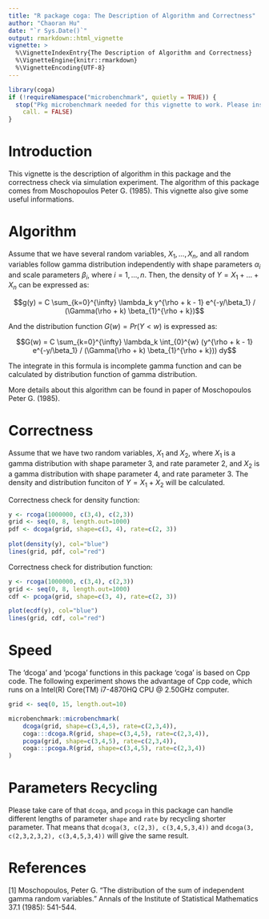 ```yaml
---
title: "R package coga: The Description of Algorithm and Correctness"
author: "Chaoran Hu"
date: "`r Sys.Date()`"
output: rmarkdown::html_vignette
vignette: >
  %\VignetteIndexEntry{The Description of Algorithm and Correctness}
  %\VignetteEngine{knitr::rmarkdown}
  %\VignetteEncoding{UTF-8}
---
```


```r
library(coga)
if (!requireNamespace("microbenchmark", quietly = TRUE)) {
  stop("Pkg microbenchmark needed for this vignette to work. Please install it.",
    call. = FALSE)
}
```

# Introduction

This vignette is the description of algorithm in this package and the correctness check via simulation experiment. The algorithm of this package comes from Moschopoulos Peter G. (1985). This vignette also give some useful informations.

# Algorithm

Assume that we have several random variables, $X_1, ..., X_n$, and all random variables follow gamma distribution independently with shape parameters $\alpha_i$ and scale parameters $\beta_i$, where $i = 1, ..., n$. Then, the density of $Y = X_1 + ... + X_n$ can be expressed as:

$$g(y) = C \sum_{k=0}^{\infty} \lambda_k y^{\rho + k - 1} e^{-y/\beta_1} / (\Gamma(\rho + k) \beta_{1}^{\rho + k})$$


And the distribution function $G(w)=Pr(Y<w)$ is expressed as:

$$G(w) = C \sum_{k=0}^{\infty} \lambda_k \int_{0}^{w} (y^{\rho + k - 1} e^{-y/\beta_1} / (\Gamma(\rho + k) \beta_{1}^{\rho + k})) dy$$

The integrate in this formula is incomplete gamma function and can be calculated by distribution function of gamma distribution.

More details about this algorithm can be found in paper of Moschopoulos Peter G. (1985).

# Correctness

Assume that we have two random variables, $X_1$ and $X_2$, where $X_1$ is a gamma distribution with shape parameter $3$, and rate parameter $2$, and $X_2$ is a gamma distribution with shape parameter $4$, and rate parameter $3$. The density and distribution funciton of $Y = X_1 + X_2$ will be calculated.

Correctness check for density function:

```r
y <- rcoga(1000000, c(3,4), c(2,3))
grid <- seq(0, 8, length.out=1000)
pdf <- dcoga(grid, shape=c(3, 4), rate=c(2, 3))
 
plot(density(y), col="blue")
lines(grid, pdf, col="red")
```

Correctness check for distribution function:

```r
y <- rcoga(1000000, c(3,4), c(2,3))
grid <- seq(0, 8, length.out=1000)
cdf <- pcoga(grid, shape=c(3, 4), rate=c(2, 3))

plot(ecdf(y), col="blue")
lines(grid, cdf, col="red")
```

# Speed

The 'dcoga' and 'pcoga' functions in this package 'coga' is based on Cpp code. The following experiment shows the advantage of Cpp code, which runs on a Intel(R) Core(TM) i7-4870HQ CPU @ 2.50GHz computer.

```r
grid <- seq(0, 15, length.out=10)

microbenchmark::microbenchmark(
    dcoga(grid, shape=c(3,4,5), rate=c(2,3,4)),
    coga:::dcoga.R(grid, shape=c(3,4,5), rate=c(2,3,4)),
    pcoga(grid, shape=c(3,4,5), rate=c(2,3,4)),
    coga:::pcoga.R(grid, shape=c(3,4,5), rate=c(2,3,4))
)
```

# Parameters Recycling

Please take care of that `dcoga`, and `pcoga` in this package can handle different lengths of parameter `shape` and `rate` by recycling shorter parameter. That means that `dcoga(3, c(2,3), c(3,4,5,3,4))` and `dcoga(3, c(2,3,2,3,2), c(3,4,5,3,4))` will give the same result.

# References

[1] Moschopoulos, Peter G. "The distribution of the sum of independent gamma random variables." Annals of the Institute of Statistical Mathematics 37.1 (1985): 541-544.

